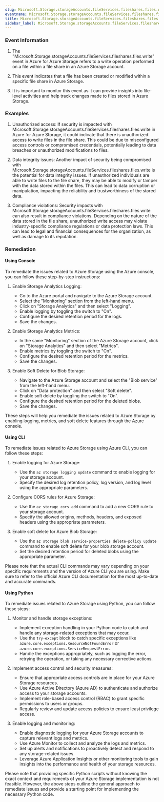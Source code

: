 ```yaml
--- 
slug: Microsoft.Storage.storageAccounts.fileServices.fileshares.files.write
eventname: Microsoft.Storage.storageAccounts.fileServices.fileshares.files.write
title: Microsoft.Storage.storageAccounts.fileServices.fileshares.files.write
sidebar_label: Microsoft.Storage.storageAccounts.fileServices.fileshares.files.write
---
```

                       
### Event Information

1. The "Microsoft.Storage.storageAccounts.fileServices.fileshares.files.write" event in Azure for Azure Storage refers to a write operation performed on a file within a file share in an Azure Storage account.

2. This event indicates that a file has been created or modified within a specific file share in Azure Storage.

3. It is important to monitor this event as it can provide insights into file-level activities and help track changes made to files stored in Azure Storage.


### Examples

1. Unauthorized access: If security is impacted with Microsoft.Storage.storageAccounts.fileServices.fileshares.files.write in Azure for Azure Storage, it could indicate that there is unauthorized access to write files in the file share. This could be due to misconfigured access controls or compromised credentials, potentially leading to data breaches or unauthorized modifications to files.

2. Data integrity issues: Another impact of security being compromised with Microsoft.Storage.storageAccounts.fileServices.fileshares.files.write is the potential for data integrity issues. If unauthorized individuals are able to write files to the file share, they may be able to modify or tamper with the data stored within the files. This can lead to data corruption or manipulation, impacting the reliability and trustworthiness of the stored data.

3. Compliance violations: Security impacts with Microsoft.Storage.storageAccounts.fileServices.fileshares.files.write can also result in compliance violations. Depending on the nature of the data stored in the file share, unauthorized write access may violate industry-specific compliance regulations or data protection laws. This can lead to legal and financial consequences for the organization, as well as damage to its reputation.

### Remediation

#### Using Console

To remediate the issues related to Azure Storage using the Azure console, you can follow these step-by-step instructions:

1. Enable Storage Analytics Logging:
   - Go to the Azure portal and navigate to the Azure Storage account.
   - Select the "Monitoring" section from the left-hand menu.
   - Click on "Storage Analytics" and then select "Logging".
   - Enable logging by toggling the switch to "On".
   - Configure the desired retention period for the logs.
   - Save the changes.

2. Enable Storage Analytics Metrics:
   - In the same "Monitoring" section of the Azure Storage account, click on "Storage Analytics" and then select "Metrics".
   - Enable metrics by toggling the switch to "On".
   - Configure the desired retention period for the metrics.
   - Save the changes.

3. Enable Soft Delete for Blob Storage:
   - Navigate to the Azure Storage account and select the "Blob service" from the left-hand menu.
   - Click on "Data protection" and then select "Soft delete".
   - Enable soft delete by toggling the switch to "On".
   - Configure the desired retention period for the deleted blobs.
   - Save the changes.

These steps will help you remediate the issues related to Azure Storage by enabling logging, metrics, and soft delete features through the Azure console.

#### Using CLI

To remediate issues related to Azure Storage using Azure CLI, you can follow these steps:

1. Enable logging for Azure Storage:
   - Use the `az storage logging update` command to enable logging for your storage account.
   - Specify the desired log retention policy, log version, and log level using the appropriate parameters.

2. Configure CORS rules for Azure Storage:
   - Use the `az storage cors add` command to add a new CORS rule to your storage account.
   - Specify the allowed origins, methods, headers, and exposed headers using the appropriate parameters.

3. Enable soft delete for Azure Blob Storage:
   - Use the `az storage blob service-properties delete-policy update` command to enable soft delete for your blob storage account.
   - Set the desired retention period for deleted blobs using the appropriate parameter.

Please note that the actual CLI commands may vary depending on your specific requirements and the version of Azure CLI you are using. Make sure to refer to the official Azure CLI documentation for the most up-to-date and accurate commands.

#### Using Python

To remediate issues related to Azure Storage using Python, you can follow these steps:

1. Monitor and handle storage exceptions:
   - Implement exception handling in your Python code to catch and handle any storage-related exceptions that may occur.
   - Use the `try-except` block to catch specific exceptions like `azure.core.exceptions.ResourceNotFoundError` or `azure.core.exceptions.ServiceRequestError`.
   - Handle the exceptions appropriately, such as logging the error, retrying the operation, or taking any necessary corrective actions.

2. Implement access control and security measures:
   - Ensure that appropriate access controls are in place for your Azure Storage resources.
   - Use Azure Active Directory (Azure AD) to authenticate and authorize access to your storage accounts.
   - Implement role-based access control (RBAC) to grant specific permissions to users or groups.
   - Regularly review and update access policies to ensure least privilege access.

3. Enable logging and monitoring:
   - Enable diagnostic logging for your Azure Storage accounts to capture relevant logs and metrics.
   - Use Azure Monitor to collect and analyze the logs and metrics.
   - Set up alerts and notifications to proactively detect and respond to any storage-related issues.
   - Leverage Azure Application Insights or other monitoring tools to gain insights into the performance and health of your storage resources.

Please note that providing specific Python scripts without knowing the exact context and requirements of your Azure Storage implementation is not feasible. However, the above steps outline the general approach to remediate issues and provide a starting point for implementing the necessary Python code.


 